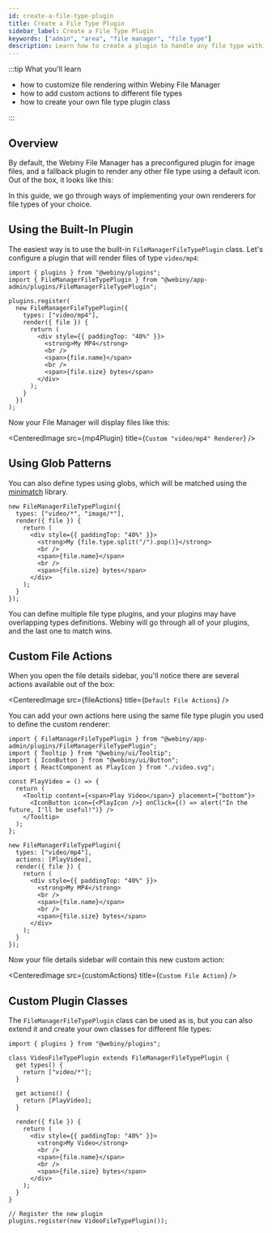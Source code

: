```yaml
---
id: create-a-file-type-plugin
title: Create a File Type Plugin
sidebar_label: Create a File Type Plugin
keywords: ["admin", "area", "file manager", "file type"]
description: Learn how to create a plugin to handle any file type within Webiny File Manager.
---
```



:::tip What you'll learn

- how to customize file rendering within Webiny File Manager
- how to add custom actions to different file types
- how to create your own file type plugin class

:::

## Overview

By default, the Webiny File Manager has a preconfigured plugin for image files, and a fallback plugin to render any other file type using a default icon. Out of the box, it looks like this:

<CenteredImage src={defaultPlugins} title="Default File Type Plugins" />

In this guide, we go through ways of implementing your own renderers for file types of your choice.

## Using the Built-In Plugin

The easiest way is to use the built-in `FileManagerFileTypePlugin` class. Let's configure a plugin that will render files of type `video/mp4`:

```tsx title="Custom renderer for video/mp4 files"
import { plugins } from "@webiny/plugins";
import { FileManagerFileTypePlugin } from "@webiny/app-admin/plugins/FileManagerFileTypePlugin";

plugins.register(
  new FileManagerFileTypePlugin({
    types: ["video/mp4"],
    render({ file }) {
      return (
        <div style={{ paddingTop: "40%" }}>
          <strong>My MP4</strong>
          <br />
          <span>{file.name}</span>
          <br />
          <span>{file.size} bytes</span>
        </div>
      );
    }
  })
);
```

Now your File Manager will display files like this:

<CenteredImage src={mp4Plugin} title={`Custom "video/mp4" Renderer`} />

## Using Glob Patterns

You can also define types using globs, which will be matched using the [minimatch](https://www.npmjs.com/package/minimatch) library.

```tsx title="Using globs to match file types"
new FileManagerFileTypePlugin({
  types: ["video/*", "image/*"],
  render({ file }) {
    return (
      <div style={{ paddingTop: "40%" }}>
        <strong>My {file.type.split("/").pop()}</strong>
        <br />
        <span>{file.name}</span>
        <br />
        <span>{file.size} bytes</span>
      </div>
    );
  }
});
```

You can define multiple file type plugins, and your plugins may have overlapping types definitions. Webiny will go through all of your plugins, and the last one to match wins.

## Custom File Actions

When you open the file details sidebar, you'll notice there are several actions available out of the box:

<CenteredImage src={fileActions} title={`Default File Actions`} />

You can add your own actions here using the same file type plugin you used to define the custom renderer:

```tsx title="Adding Custom Actions to Your File Type Plugin"
import { FileManagerFileTypePlugin } from "@webiny/app-admin/plugins/FileManagerFileTypePlugin";
import { Tooltip } from "@webiny/ui/Tooltip";
import { IconButton } from "@webiny/ui/Button";
import { ReactComponent as PlayIcon } from "./video.svg";

const PlayVideo = () => {
  return (
    <Tooltip content={<span>Play Video</span>} placement={"bottom"}>
      <IconButton icon={<PlayIcon />} onClick={() => alert("In the future, I'll be useful!")} />
    </Tooltip>
  );
};

new FileManagerFileTypePlugin({
  types: ["video/mp4"],
  actions: [PlayVideo],
  render({ file }) {
    return (
      <div style={{ paddingTop: "40%" }}>
        <strong>My MP4</strong>
        <br />
        <span>{file.name}</span>
        <br />
        <span>{file.size} bytes</span>
      </div>
    );
  }
});
```

Now your file details sidebar will contain this new custom action:

<CenteredImage src={customActions} title={`Custom File Action`} />

## Custom Plugin Classes

The `FileManagerFileTypePlugin` class can be used as is, but you can also extend it and create your own classes for different file types:

```tsx title="Creating a Custom File Type Plugin Class"
import { plugins } from "@webiny/plugins";

class VideoFileTypePlugin extends FileManagerFileTypePlugin {
  get types() {
    return ["video/*"];
  }

  get actions() {
    return [PlayVideo];
  }

  render({ file }) {
    return (
      <div style={{ paddingTop: "40%" }}>
        <strong>My Video</strong>
        <br />
        <span>{file.name}</span>
        <br />
        <span>{file.size} bytes</span>
      </div>
    );
  }
}

// Register the new plugin
plugins.register(new VideoFileTypePlugin());
```
